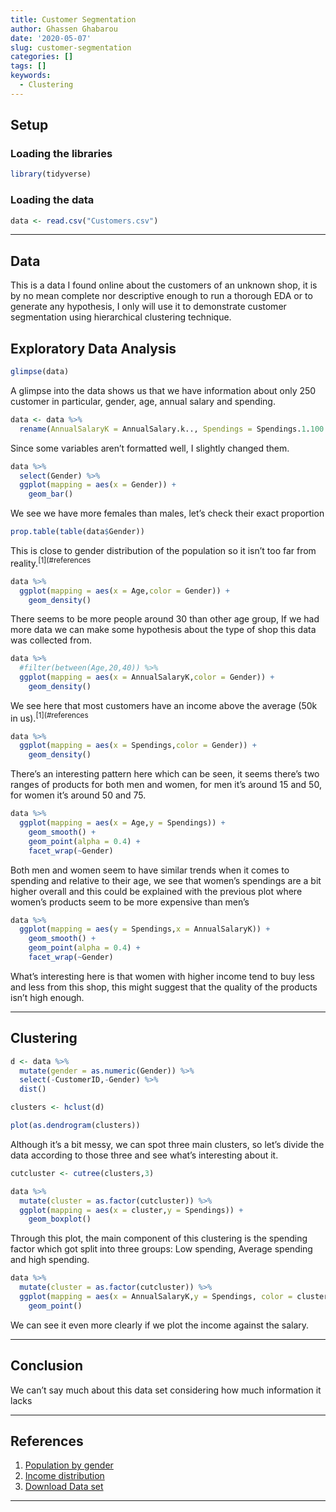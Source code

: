 ```yaml
---
title: Customer Segmentation
author: Ghassen Ghabarou
date: '2020-05-07'
slug: customer-segmentation
categories: []
tags: []
keywords:
  - Clustering
---
```


<!--more-->

## Setup

### Loading the libraries

```r
library(tidyverse)
```

### Loading the data

```r
data <- read.csv("Customers.csv")
```

* * *

## Data

This is a data I found online about the customers of an unknown shop, it is by no mean complete nor descriptive enough to run a thorough EDA or to generate any hypothesis, I only will use it to demonstrate customer segmentation using hierarchical clustering technique.

## Exploratory Data Analysis

```r
glimpse(data)
```

A glimpse into the data shows us that we have information about only 250 customer in particular, gender, age, annual salary and spending.

```r
data <- data %>%
  rename(AnnualSalaryK = AnnualSalary.k.., Spendings = Spendings.1.100.)
```

Since some variables aren't formatted well, I slightly changed them.

```r
data %>%
  select(Gender) %>%
  ggplot(mapping = aes(x = Gender)) +
    geom_bar()
```

We see we have more females than males, let's check their exact proportion

```r
prop.table(table(data$Gender))
```

This is close to gender distribution of the population so it isn't too far from reality.<sup>[1](#references</sup>

```r
data %>%
  ggplot(mapping = aes(x = Age,color = Gender)) +
    geom_density()
```

There seems to be more people around 30 than other age group, If we had more data we can make some hypothesis about the type of shop this data was collected from.

```r
data %>%
  #filter(between(Age,20,40)) %>%
  ggplot(mapping = aes(x = AnnualSalaryK,color = Gender)) +
    geom_density()
```

We see here that most customers have an income above the average (50k in us).<sup>[1](#references</sup>

```r
data %>%
  ggplot(mapping = aes(x = Spendings,color = Gender)) +
    geom_density()
```

There's an interesting pattern here which can be seen, it seems there's two ranges of products for both men and women, for men it's around 15 and 50, for women it's around 50 and 75.


```r
data %>%
  ggplot(mapping = aes(x = Age,y = Spendings)) +
    geom_smooth() +
    geom_point(alpha = 0.4) +
    facet_wrap(~Gender)
```

Both men and women seem to have similar trends when it comes to spending and relative to their age, we see that women's spendings are a bit higher overall and this could be explained with the previous plot where women's products seem to be more expensive than men's

```r
data %>%
  ggplot(mapping = aes(y = Spendings,x = AnnualSalaryK)) +
    geom_smooth() +
    geom_point(alpha = 0.4) +
    facet_wrap(~Gender)
```

What's interesting here is that women with higher income tend to buy less and less from this shop, this might suggest that the quality of the products isn't high enough.

* * *

## Clustering

```r
d <- data %>%
  mutate(gender = as.numeric(Gender)) %>% 
  select(-CustomerID,-Gender) %>% 
  dist()
```

```r
clusters <- hclust(d)
```

```r
plot(as.dendrogram(clusters))
```

Although it's a bit messy, we can spot three main clusters, so let's divide the data according to those three and see what's interesting about it.

```r
cutcluster <- cutree(clusters,3)
```


```r
data %>% 
  mutate(cluster = as.factor(cutcluster)) %>% 
  ggplot(mapping = aes(x = cluster,y = Spendings)) +
    geom_boxplot()
```

Through this plot, the main component of this clustering is the spending factor which got split into three groups: Low spending, Average spending and high spending.

```r
data %>% 
  mutate(cluster = as.factor(cutcluster)) %>% 
  ggplot(mapping = aes(x = AnnualSalaryK,y = Spendings, color = cluster)) +
    geom_point()
```

We can see it even more clearly if we plot the income against the salary.

* * *

## Conclusion

We can't say much about this data set considering how much information it lacks

* * *

## References

1. [Population by gender](https://www.statista.com/statistics/737923/us-population-by-gender/){target="_blank"}
2. [Income distribution](https://www.statista.com/statistics/203183/percentage-distribution-of-household-income-in-the-us/){target="_blank"}
3. [Download Data set](https://drive.google.com/file/d/1jEyjvH5th-Ug1HZbq44RTupQ1GTN6E08/view?usp=sharing){target="_blank"}

* * *


